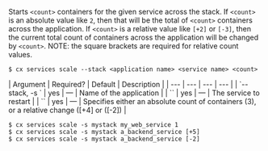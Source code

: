Starts `<count>` containers for the given service across the stack. If `<count>` is an absolute value like `2`, then that will be the total of `<count>` containers across the application. If `<count>` is a relative value like `[+2]` or `[-3]`, then the current total count of containers across the application will be changed by `<count>`. NOTE: the square brackets are required for relative count values.

<Tabs >
<Tab label="Usage">

```shell
$ cx services scale --stack <application name> <service name> <count>
```
</Tab>
    
<Tab label="arguments">
| Argument | Required? | Default | Description |
|  ---  |  ---  |  ---  |  ---  |
| `--stack, -s <application name>` | yes | — | Name of the application |
| `<service name>` | yes | — | The service to restart |
| `<count>` | yes | — | Specifies either an absolute count of containers (3), or a relative change ([+4] or ([-2]) |
</Tab>
<Tab label="examples">

```shell
$ cx services scale -s mystack my_web_service 1
$ cx services scale -s mystack a_backend_service [+5]
$ cx services scale -s mystack a_backend_service [-2]
```

</Tab>
</Tabs>